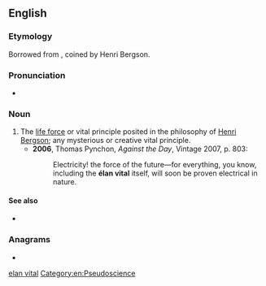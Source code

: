 ==English==

===Etymology===
Borrowed from {{bor|en|fr|élan vital|notext=1}}, coined by Henri Bergson.

===Pronunciation===
* {{a|French}} {{IPA|/elɑ̃ vital/|lang=en}}

===Noun===
{{en-noun|-}}

# The [[life force]] or vital principle posited in the philosophy of [[w:Henri Bergson|Henri Bergson]]; any mysterious or creative vital principle.
#* '''2006''', Thomas Pynchon, ''Against the Day'', Vintage 2007, p. 803:
#*: Electricity! the force of the future—for everything, you know, including the '''élan vital''' itself, will soon be proven electrical in nature.

====See also====
* {{l|en|vitalism}}

===Anagrams===
* {{anagrams|en|alleviant|vanillate}}

[[Category:English terms spelled with É|elan vital]]
[[Category:en:Pseudoscience]]